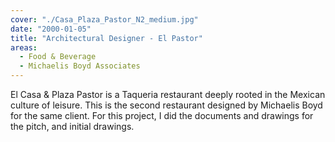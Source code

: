 ```yaml
---
cover: "./Casa_Plaza_Pastor_N2_medium.jpg"
date: "2000-01-05"
title: "Architectural Designer - El Pastor"
areas:
  - Food & Beverage
  - Michaelis Boyd Associates
---
```


El Casa & Plaza Pastor is a Taqueria restaurant deeply
rooted in the Mexican culture of leisure.
This is the second restaurant designed by Michaelis
Boyd for the same client.
For this project, I did the documents and drawings for
the pitch, and initial drawings. 

